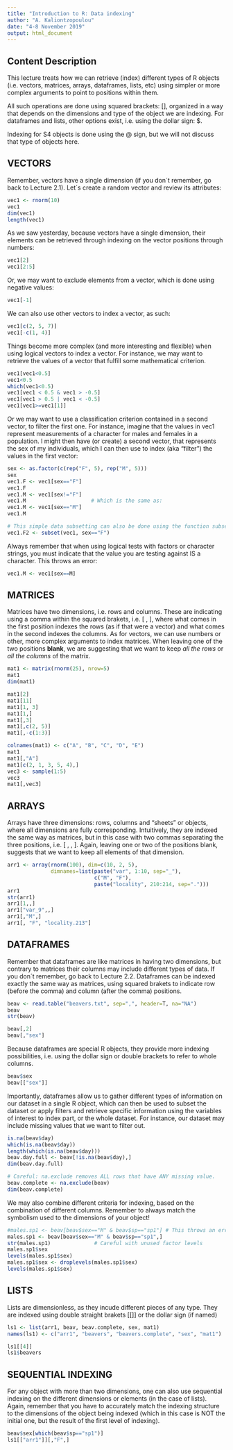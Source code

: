 ```yaml
---
title: "Introduction to R: Data indexing"
author: "A. Kaliontzopoulou"
date: "4-8 November 2019"
output: html_document
---
```


## **Content Description**

This lecture treats how we can retrieve (index) different types of R objects (i.e. vectors, matrices, arrays, dataframes, lists, etc) using simpler or more complex arguments to point to positions within them.

All such operations are done using squared brackets: [], organized in a way that depends on the dimensions and type of the object we are indexing. For dataframes and lists, other options exist, i.e. using the dollar sign: $. 

Indexing for S4 objects is done using the @ sign, but we will not discuss that type of objects here.

## **VECTORS**
Remember, vectors have a single dimension (if you don´t remember, go back to Lecture 2.1).
Let´s create a random vector and review its attributes:
```r
vec1 <- rnorm(10)
vec1
dim(vec1)
length(vec1)
```

As we saw yesterday, because vectors have a single dimension, their elements can be retrieved through indexing on the vector positions through numbers:
```r
vec1[2]
vec1[2:5]
```

Or, we may want to exclude elements from a vector, which is done using negative values:
```r
vec1[-1]
```

We can also use other vectors to index a vector, as such:
```r
vec1[c(2, 5, 7)]
vec1[-c(1, 4)]

```

Things become more complex (and more interesting and flexible) when using logical vectors to index a vector. For instance, we may want to retrieve the values of a vector that fulfill some mathematical criterion.
```r
vec1[vec1<0.5]				
vec1<0.5
which(vec1<0.5)
vec1[vec1 < 0.5 & vec1 > -0.5]		
vec1[vec1 > 0.5 | vec1 < -0.5]
vec1[vec1>=vec1[1]]
```

Or we may want to use a classification criterion contained in a second vector, to filter the first one. For instance, imagine that the values in vec1 represent measurements of a character for males and females in a population. I might then have (or create) a second vector, that represents the sex of my individuals, which I can then use to index (aka "filter") the values in the first vector:
```r
sex <- as.factor(c(rep("F", 5), rep("M", 5)))
sex
vec1.F <- vec1[sex=="F"]
vec1.F
vec1.M <- vec1[sex!="F"]		
vec1.M                     # Which is the same as:
vec1.M <- vec1[sex=="M"]
vec1.M

# This simple data subsetting can also be done using the function subset(), which will however not be as flexible for more complex filters.
vec1.F2 <- subset(vec1, sex=="F")
```

Always remember that when using logical tests with factors or character strings, you must indicate that the value you are testing against IS a character. This throws an error:
```r
vec1.M <- vec1[sex==M]			
```

## **MATRICES**
Matrices have two dimensions, i.e. rows and columns. 
These are indicating using a comma within the squared brakets, i.e. [ , ], where what comes in the first position indexes the rows (as if that were a vector) and what comes in the second indexes the columns.
As for vectors, we can use numbers or other, more complex arguments to index matrices.
When leaving one of the two positions **blank**, we are suggesting that we want to keep *all the rows* or *all the columns* of the matrix.
```r
mat1 <- matrix(rnorm(25), nrow=5)
mat1
dim(mat1)

mat1[2]
mat1[11]
mat1[1, 3]
mat1[1,]
mat1[,3]
mat1[,c(2, 5)]
mat1[,-c(1:3)]

colnames(mat1) <- c("A", "B", "C", "D", "E")
mat1
mat1[,"A"]
mat1[c(2, 1, 3, 5, 4),]
vec3 <- sample(1:5)
vec3
mat1[,vec3]
```

## **ARRAYS**
Arrays have three dimensions: rows, columns and "sheets" or objects, where all dimensions are fully corresponding. Intuitively, they are indexed the same way as matrices, but in this case with two commas separating the three positions, i.e. [ , , ].
Again, leaving one or two of the positions blank, suggests that we want to keep all elements of that dimension.
```r
arr1 <- array(rnorm(100), dim=c(10, 2, 5), 
              dimnames=list(paste("var", 1:10, sep="_"), 
                            c("M", "F"), 
                            paste("locality", 210:214, sep=".")))
arr1
str(arr1)
arr1[1,,]
arr1["var_9",,]
arr1[,"M",]
arr1[, "F", "locality.213"]
```

## **DATAFRAMES**
Remember that dataframes are like matrices in having two dimensions, but contrary to matrices their columns may include different types of data. If you don´t remember, go back to Lecture 2.2.
Dataframes can be indexed exactly the same way as matrices, using squared brakets to indicate row (before the comma) and column (after the comma) positions.
```r
beav <- read.table("beavers.txt", sep=",", header=T, na="NA")
beav
str(beav)

beav[,2]
beav[,"sex"]
```

Because dataframes are special R objects, they provide more indexing possibilities, i.e. using the dollar sign or double brackets to refer to whole columns.
```r
beav$sex
beav[["sex"]]

```

Importantly, dataframes allow us to gather different types of information on our dataset in a single R object, which can then be used to subset the dataset or apply filters and retrieve specific information using the variables of interest to index part, or the whole dataset.
For instance, our dataset may include missing values that we want to filter out.
```r
is.na(beav$day)
which(is.na(beav$day))
length(which(is.na(beav$day)))
beav.day.full <- beav[!is.na(beav$day),]
dim(beav.day.full)

# Careful: na.exclude removes ALL rows that have ANY missing value.
beav.complete <- na.exclude(beav)
dim(beav.complete)
```

We may also combine different criteria for indexing, based on the combination of different columns. Remember to always match the symbolism used to the dimensions of your object!
```r
#males.sp1 <- beav[beav$sex=="M" & beav$sp=="sp1"] # This throws an error
males.sp1 <- beav[beav$sex=="M" & beav$sp=="sp1",]
str(males.sp1)				# Careful with unused factor levels
males.sp1$sex
levels(males.sp1$sex)
males.sp1$sex <- droplevels(males.sp1$sex)
levels(males.sp1$sex)
```

## **LISTS**
Lists are dimensionless, as they incude different pieces of any type. 
They are indexed using double straight brakets [[]] or the dollar sign (if named)
```r
ls1 <- list(arr1, beav, beav.complete, sex, mat1)
names(ls1) <- c("arr1", "beavers", "beavers.complete", "sex", "mat1")

ls1[[4]]
ls1$beavers
```

## **SEQUENTIAL INDEXING**
For any object with more than two dimensions, one can also use sequential indexing on the different dimensions or elements (in the case of lists). Again, remember that you have to accurately match the indexing structure to the dimensions of the object being indexed (which in this case is NOT the initial one, but the result of the first level of indexing).
```r
beav$sex[which(beav$sp=="sp1")]
ls1[["arr1"]][,"F",]
```
